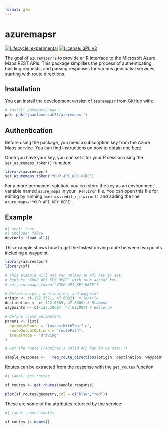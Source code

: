 ```yaml
---
format: gfm
---
```


# azuremapsr

<!-- badges: start -->

[![Lifecycle: experimental](https://img.shields.io/badge/lifecycle-experimental-orange.svg)](https://lifecycle.r-lib.org/articles/stages.html#experimental) [![License: GPL v3](https://img.shields.io/badge/License-GPLv3-blue.svg)](https://www.gnu.org/licenses/gpl-3.0)

<!-- badges: end -->

The goal of `azuremapsr` is to provide an R interface to the Microsoft Azure Maps REST APIs. This package simplifies the process of authenticating, building requests, and parsing responses for various geospatial services, starting with route directions.

## Installation

You can install the development version of `azuremapsr` from [GitHub](https://github.com/) with:

``` r
# install.packages("pak")
pak::pak("juanfonsecaLS1/azuremapsr")
```

## Authentication

Before using the package, you need a subscription key from the Azure Maps service. You can find instructions on how to obtain one [here](https://learn.microsoft.com/en-us/azure/azure-maps/quick-demo-map-app#get-the-subscription-key-for-your-account).

Once you have your key, you can set it for your R session using the `set_azuremaps_token()` function:

``` r
library(azuremapsr)
set_azuremaps_token("YOUR_API_KEY_HERE")
```

For a more permanent solution, you can store the key as an environment variable named `azure_maps` in your `.Renviron` file. You can open this file for editing by running `usethis::edit_r_environ()` and adding the line `azure_maps='YOUR_API_KEY_HERE'`.

## Example

```r
#| eval: true
#| include: false
devtools::load_all()

```


This example shows how to get the fastest driving route between two points including a waypoint.

```r
library(azuremapsr)
library(sf)

# This example will not run unless an API key is set.
# Replace "YOUR_API_KEY_HERE" with your actual key.
# set_azuremaps_token("YOUR_API_KEY_HERE")

# Define origin, destination, and waypoint
origin <- c(-122.3321, 47.6062)  # Seattle
destination <- c(-122.0369, 47.6609) # Redmond
waypoints <- c(-122.20687, 47.612002) # Bellevue

# Define route parameters
params <- list(
  optimizeRoute = "fastestWithTraffic",
  routeOutputOptions = "routePath",
  travelMode = "driving"
)

# Get the route (requires a valid API key to be set!!!)

sample_response <-   req_route_directions(origin, destination, waypoints, params)
```

Routes can be extracted from the response with the `get_routes` function

```r
#| label: get-routes

sf_routes <- get_routes(sample_response)

plot(sf_routes$geometry,col = c("blue","red"))
```


These are some of the attributes returned by the service:
```r
#| label: names-routes

sf_routes |> names()
```


